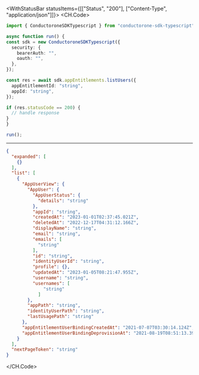 

<WithStatusBar statusItems={[["Status", "200"], ["Content-Type", "application/json"]]}>
  <CH.Code>
  ```typescript ListUsers.ts
  import { ConductoroneSDKTypescript } from "conductorone-sdk-typescript";

async function run() {
  const sdk = new ConductoroneSDKTypescript({
    security: {
      bearerAuth: "",
      oauth: "",
    },
  });

  const res = await sdk.appEntitlements.listUsers({
    appEntitlementId: "string",
    appId: "string",
  });

  if (res.statusCode == 200) {
    // handle response
  }
}

run();
  ```
  ---

  ```json Example Response
  {
    "expanded": [
      {}
    ],
    "list": [
      {
        "AppUserView": {
          "AppUser": {
            "AppUserStatus": {
              "details": "string"
            },
            "appId": "string",
            "createdAt": "2023-01-01T02:37:45.021Z",
            "deletedAt": "2022-12-17T04:31:12.166Z",
            "displayName": "string",
            "email": "string",
            "emails": [
              "string"
            ],
            "id": "string",
            "identityUserId": "string",
            "profile": {},
            "updatedAt": "2023-01-05T08:21:47.955Z",
            "username": "string",
            "usernames": [
                "string"
              ]
          },
          "appPath": "string",
          "identityUserPath": "string",
          "lastUsagePath": "string"
        },
        "appEntitlementUserBindingCreatedAt": "2021-07-07T03:30:14.124Z",
        "appEntitlementUserBindingDeprovisionAt": "2021-08-19T08:51:13.394Z"
      }
    ],
    "nextPageToken": "string"
  }
  ```
  </CH.Code>
</WithStatusBar>
